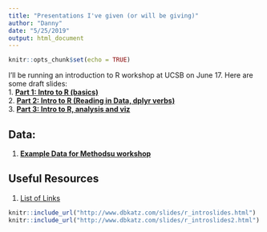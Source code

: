 ```yaml
---
title: "Presentations I've given (or will be giving)"
author: "Danny"
date: "5/25/2019"
output: html_document
---
```


```r
knitr::opts_chunk$set(echo = TRUE)
```
I'll be running an introduction to R workshop at UCSB on June 17. Here are some draft slides:     
1.  [**Part 1: Intro to R (basics)**](/slides/r_introslides.html)    
2.  [**Part 2: Intro to R (Reading in Data, dplyr verbs)**](/slides/r_introslides2.html)  
3.  [**Part 3: Intro to R, analysis and viz**](/slides/Intro_analysis.html)  

## Data:
1.  [**Example Data for Methodsu workshop**](/CDRPdata/cohort16.csv)

## Useful Resources
1. [List of Links](/help/helplist.html)


```r
knitr::include_url("http://www.dbkatz.com/slides/r_introslides.html")
knitr::include_url("http://www.dbkatz.com/slides/r_introslides2.html")

```

